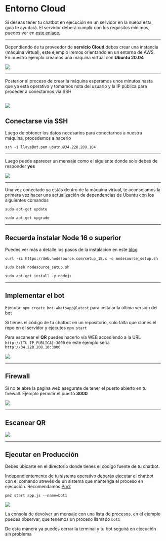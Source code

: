 
# Entorno Cloud

Si deseas tener tu chatbot en ejecución en un servidor en la nueba esta, guía te ayudará.
El servidor deberá cumplir con los requisitos mínimos, puedes ver en [este enlace.](/docs/requirements)

---

Dependiendo de tu proveedor de **servicio Cloud** debes crear una instancia (máquina virtual), este ejemplo iremos orientando en un entorno de AWS.
En nuestro ejemplo creamos una maquina virtual con **Ubuntu 20.04**

![](https://i.imgur.com/5zRCz9q.png)

---

Posterior al proceso de crear la máquina esperamos unos minutos hasta que ya está operativo y tomamos nota del usuario y la IP pública para proceder a conectarnos vía SSH

## ![](https://i.imgur.com/ljyJPBm.png)

## Conectarse via SSH

Luego de obtener los datos necesarios para conectarnos a nuestra máquina, procedemos a hacerlo

```shell
ssh -i llaveBot.pem ubutnu@34.228.208.104
```

---

Luego puede aparecer un mensaje como el siguiente donde solo debes de responder **yes**

![](https://i.imgur.com/rUBASqR.png)

---

Una vez conectado ya estás dentro de la máquina virtual, te aconsejamos la primera vez hacer una actualización de dependencias de Ubuntu con los siguientes comandos

```shell
sudo apt-get update
```

```shell
sudo apt-get upgrade
```

---

## Recuerda instalar Node 16 o superior

Puedes ver más a detalle los pasos de la instalacion en este [blog](https://www.digitalocean.com/community/tutorials/how-to-install-node-js-on-ubuntu-20-04-es)

```shell
curl -sL https://deb.nodesource.com/setup_18.x -o nodesource_setup.sh
```

```shell
sudo bash nodesource_setup.sh
```

```shell
sudo apt-get install -y nodejs
```

---

## Implementar el bot

Ejecuta: `npm create bot-whatsapp@latest` para instalar la última versión del bot

Si tienes el código de tu chatbot en un repositorio, solo falta que clones el repo en el servidor y ejecutes `npm start`

Para escanear el **QR** puedes hacerlo vía WEB accediendo a la URL `http://[TU_IP_PUBLICA]:3000` en este ejemplo seria `http://34.228.208.10:3000`

![](https://i.imgur.com/xcovczm.png)

---

## Firewall

Si no te abre la pagina web asegurate de tener el puerto abierto en tu firewall.
Ejemplo permitir el puerto **3000**

![](https://i.imgur.com/0dAz0B1.png)

---

## Escanear QR

![](https://i.imgur.com/2m3NbXC.png)

---

## Ejecutar en Producción

Debes ubicarte en el directorio donde tienes el codigo fuente de tu chatbot.

Independientemente de tu sistema operativo deberás ejecutar el chatbot con el comando atrevés de un sistema que mantenga el proceso en ejecución.
Recomendamos [Pm2](https://pm2.keymetrics.io/)

```shell
pm2 start app.js --name=bot1
```

![](https://i.imgur.com/ilPS75H.png)

La consola de devolver un mensaje con una lista de procesos, en el ejemplo puedes observar, que tenemos un proceso llamado `bot1`

De esta manera ya puedes cerrar la terminal y tu bot seguirá en ejecución sin problema
